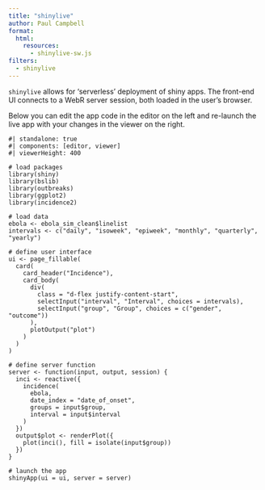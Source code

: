 ```yaml
---
title: "shinylive"
author: Paul Campbell
format:
  html:
    resources: 
      - shinylive-sw.js
filters:
  - shinylive
---
```


`shinylive` allows for 'serverless' deployment of shiny apps. The front-end UI connects to a WebR server session, both loaded in the user's browser.

Below you can edit the app code in the editor on the left and re-launch the live app with your changes in the viewer on the right.

:::{.column-screen-inset}
```shinylive-r
#| standalone: true
#| components: [editor, viewer]
#| viewerHeight: 400

# load packages
library(shiny)
library(bslib)
library(outbreaks)
library(ggplot2)
library(incidence2)

# load data
ebola <- ebola_sim_clean$linelist
intervals <- c("daily", "isoweek", "epiweek", "monthly", "quarterly", "yearly")

# define user interface
ui <- page_fillable(
  card(
    card_header("Incidence"),
    card_body(
      div(
        class = "d-flex justify-content-start",
        selectInput("interval", "Interval", choices = intervals),
        selectInput("group", "Group", choices = c("gender", "outcome"))
      ),
      plotOutput("plot") 
    )
  )
)

# define server function
server <- function(input, output, session) {
  inci <- reactive({
    incidence(
      ebola, 
      date_index = "date_of_onset", 
      groups = input$group,
      interval = input$interval
    )
  })
  output$plot <- renderPlot({
    plot(inci(), fill = isolate(input$group))
  })
}

# launch the app
shinyApp(ui = ui, server = server)
```
:::
